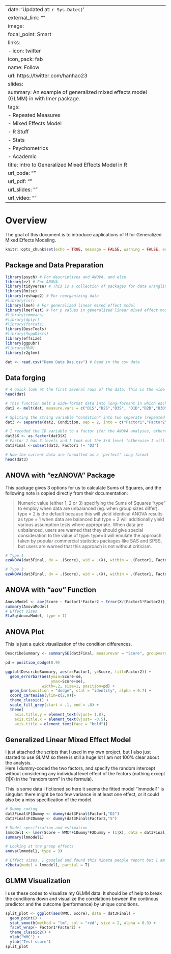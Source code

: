 
---
date: 'Updated at: `r Sys.Date()`'
external_link: ""
image:
  focal_point: Smart
links:
- icon: twitter
  icon_pack: fab
  name: Follow
  url: https://twitter.com/hanhao23
slides: 
summary: An example of generalized mixed effects model (GLMM) in with lmer package.
tags:
- Repeated Measures
- Mixed Effects Model
- R Stuff
- Stats
- Psychometrics
- Academic
title: Intro to Generalized Mixed Effects Model in R
url_code: ""
url_pdf: ""
url_slides: ""
url_video: ""
---

# Overview

The goal of this document is to introduce applications of R for Generalized Mixed Effects Modeling.

```r
knitr::opts_chunk$set(echo = TRUE, message = FALSE, warning = FALSE, error = TRUE)
```

## Package and Data Preparation

```r
library(psych) # For descriptives and ANOVA, and else
library(ez) # For ANOVA
library(tidyverse) # This is a collection of packages for data wrangling and visualizing
library(Rmisc)
library(reshape2) # For reorganizing data
#library(lsr)
library(lme4) # For generalized linear mixed effect model
library(lmerTest) # For p values in generalized linear mixed effect model
#library(emmeans)
#library(dplyr)
#library(forcats)
library(DescTools)
#library(SuppDists)
library(effsize)
library(ggpubr)
#library(MVN)
library(r2glmm)

dat <- read.csv("Demo Data Das.csv") # Read in the csv data
```

## Data forging


```r

# A quick look at the first several rows of the data. This is the wide format in which each row contains all information from one individual.
head(dat)

# This function melt a wide-format data into long-formant in which each row contains information from one trial.
dat2 <- melt(dat, measure.vars = c("D1S","D2S","D3S", "D1D","D2D","D3D"), variable.name = "Condition", value.name = "Score")

# Spliting the string variable "condition" into two seperate (repeated measure) variables
dat3 <- separate(dat2, Condition, sep = 2, into = c("Factor1","Factor2"), remove = TRUE)

# I recoded the ID variable to a factor (for the ANOVA analyses, otherwise R will treat it as a DV)
dat3$X <- as.factor(dat3$X)
# Factor 1 has 3 levels and I took out the 3rd level (otherwise I will have to have 2 dummy-coded variables for Factor1 in regression).
dat3Final <-subset(dat3, Factor1 != "D3")

# Now the current data are formatted as a 'perfect' long format
head(dat3)


```

## ANOVA with "ezANOVA" Package

This package gives 3 options for us to calculate Sums of Squares, and the following note is copied directly from their documentation:  

>Numeric value (either 1, 2 or 3) specifying the Sums of Squares “type” to employ when data are unbalanced (eg. when group sizes differ). type = 2 is the default because this will yield identical ANOVA results as type = 1 when data are balanced but type = 2 will additionally yield various assumption tests where appropriate. When data are unbalanced, users are warned that they should give special consideration to the value of type. type=3 will emulate the approach taken by popular commercial statistics packages like SAS and SPSS, but users are warned that this approach is not without criticism.
    
```r

# Type 1
ezANOVA(dat3Final, dv = .(Score), wid = .(X), within = .(Factor1, Factor2), type = 1, return_aov = TRUE, detailed = TRUE)

# Type 3
ezANOVA(dat3Final, dv = .(Score), wid = .(X), within = .(Factor1, Factor2), type = 3, return_aov = TRUE, detailed = TRUE)


```

## ANOVA with "aov" Function

```r
AnovaModel <- aov(Score ~ Factor1*Factor2 + Error(X/(Factor1*Factor2)), data = dat3)
summary(AnovaModel)
# Effect sizes
EtaSq(AnovaModel, type = 1)

```

## ANOVA Plot

This is just a quick visualization of the condition differences.

```r
DescribeSummary <- summarySE(dat3Final, measurevar = "Score", groupvars = c("Factor1","Factor2"))

pd = position_dodge(0.9)

ggplot(DescribeSummary, aes(x=Factor1, y=Score, fill=Factor2)) + 
  geom_errorbar(aes(ymin=Score-se, 
                    ymax=Score+se), 
                width=.2, size=1, position=pd) +
  geom_bar(position = "dodge", stat = "identity", alpha = 0.7) +
  coord_cartesian(ylim=c(2,9))+
  theme_classic() +
  scale_fill_grey(start = .1, end = .8) +
  theme(
    axis.title.y = element_text(vjust= 1.8),
    axis.title.x = element_text(vjust= -0.5),
    axis.title = element_text(face = "bold"))

```


## Generalized Linear Mixed Effect Model

I just attached the scripts that I used in my own project, but I also just started to use GLMM so there is still a huge lot I am not 100% clear about the analysis.  
Here I dummy-coded the two factors, and specify the random intercept without considering any individual level effect of the fectors (nothing except (1|X) in the "random term" in the formula).  

This is some data I fictioned so here it seems the fitted model "lmmodel1" is singular: there might be too few variance in at least one effect, or it could also be a miss specification of the model.

```r
# Dummy coding
dat3Final$F1Dummy <- dummy(dat3Final$Factor1,"D2")
dat3Final$F2Dummy <- dummy(dat3Final$Factor2,"S")

# Model specification and estimation
lmmodel1 <- lmer(Score ~ WMC*F1Dummy*F2Dummy + (1|X), data = dat3Final, REML = FALSE)
summary(lmmodel1)

# Looking at the group effects
anova(lmmodel1, type = 3)

# Effect sizes. I googled and found this R2beta people report but I am still trying to understand what it really means.
r2beta(model = lmmodel1, partial = T)

```

## GLMM Visualization

I use these codes to visualize my GLMM data. It should be of help to break the conditions down and visualize the correlations beween the continous predictor and the outcome (performance) by unique conditions.

```r
split_plot <- ggplot(aes(WMC, Score), data = dat3Final) + 
  geom_point() + 
  stat_smooth(method = "lm", col = "red", size = 2, alpha = 0.3) +
  facet_wrap(~ Factor1*Factor2) + 
  theme_classic2() + 
  xlab("WMC") + 
  ylab("Test score")
split_plot

```


